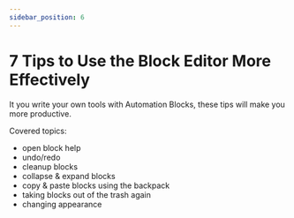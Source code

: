 ```yaml
---
sidebar_position: 6
---
```



#  7 Tips to Use the Block Editor More Effectively

<Youtube id="qMShGy-GjoQ" />

It you write your own tools with Automation Blocks, these tips will make you more productive.

Covered topics:
- open block help
- undo/redo
- cleanup blocks
- collapse & expand blocks
- copy & paste blocks using the backpack
- taking blocks out of the trash again
- changing appearance